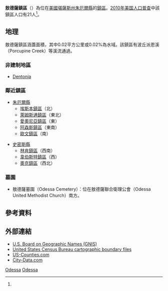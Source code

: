 {{noteTA
|G1=USState
}}
{{Infobox settlement
|official_name = 敖德薩鎮區
|native_name = Odessa Township
|settlement_type = 鎮區
|image_map = Map highlighting Odessa Township, Jewell County, Kansas.svg
|mapsize = 
|map_caption = 敖德薩鎮區在朱厄爾縣的位置
|coordinates_display = inline,title
|coordinates_region = US-KS
|subdivision_type = [[世界政區索引|國家]]
|subdivision_name = [[美国|美国]]
|subdivision_type1 = [[美國行政區劃|州]]
|subdivision_name1 = [[堪薩斯州|堪薩斯州]]
|subdivision_type2 = [[堪薩斯州縣份列表|縣]]
|subdivision_name2 = [[朱厄爾縣_(堪薩斯州)|朱厄爾縣]]
|area_total_km2 = 92.94
|area_land_km2 = 92.91
|area_water_km2 = 0.02
|area_total_sq_mi = 35.88
|area_land_sq_mi = 35.87
|area_water_sq_mi = 0.01
|area_water_percent = 0.02
|population_as_of = [[2010年美国人口普查|2010]]
|population_footnotes = <ref name=census>{{cite web|url=http://www.census.gov/geo/www/gazetteer/gazetteer2010.html|title=2010 Census Gazetteer Files|publisher=[[美国人口调查局|美国人口调查局]]|accessdate=2016-01-27|archive-url=https://web.archive.org/web/20121021075704/http://www.census.gov/geo/www/gazetteer/gazetteer2010.html|archive-date=2012-10-21|dead-url=yes}}</ref>
|population_total = 21
|population_density_km2 = auto
|elevation_footnotes = 
|elevation_m= 555
|elevation_ft = 1821
|latd = 39
|latm = 42
|lats = 02
|latNS = N
|longd = 98
|longm = 27
|longs = 21
|longEW = W
|blank_name = [[地名信息系统|GNIS]] ID
|blank_info = [http://geonames.usgs.gov/pls/gnispublic/f?p=gnispq:3:::NO::P3_FID:0472082 0472082]
|website = 
|footnotes = 
}}

'''敖德薩鎮區'''（{{lang-en|'''Odessa Township'''}}）為位在[[美國|美國]][[堪薩斯州|堪薩斯州]][[朱厄爾縣_(堪薩斯州)|朱厄爾縣]]的[[行政鎮區|鎮區]]。[[2010年美国人口普查|2010年美国人口普查]]中該鎮區人口有21人<ref name=census/>。

==地理==
敖德薩鎮區涵蓋面積{{convert|92.94|km2|sqmi}}，其中0.02平方公里或0.02%為水域。該鎮區有波丘派恩溪（Porcupine Creek）等溪流通過。

===非建制地區===
* [[Dentonia,_Kansas|Dentonia]]

=== 鄰近鎮區 ===
*[[朱厄爾縣_(堪薩斯州)|朱厄爾縣]]
**[[埃斯本鎮區_(朱厄爾縣)|埃斯本鎮區]]（北）
**[[萊姆斯通鎮區_(堪薩斯州朱厄爾縣)|萊姆斯通鎮區]]（東北）
**[[愛奧尼亞鎮區_(朱厄爾縣)|愛奧尼亞鎮區]]（東）
**[[阿森斯鎮區_(堪薩斯州朱厄爾縣)|阿森斯鎮區]]（東南）
**[[歐文鎮區_(堪薩斯州朱厄爾縣)|歐文鎮區]]（南）

*[[史密斯縣_(堪薩斯州)|史密斯縣]]
**[[林肯鎮區_(堪薩斯州史密斯縣)|林肯鎮區]]（西南）
**[[韋伯斯特鎮區_(堪薩斯州史密斯縣)|韋伯斯特鎮區]]（西）
**[[奧克鎮區_(堪薩斯州史密斯縣)|奧克鎮區]]（西北）

=== 墓園 ===
*敖德薩墓園（Odessa Cemetery）：位在敖德薩聯合衛理公會（Odessa United Methodist Church）南方。

==參考資料==
{{reflist}}

==外部連結==
* [http://geonames.usgs.gov/domestic/ U.S. Board on Geographic Names (GNIS)] {{Wayback|url=http://geonames.usgs.gov/domestic/ |date=20121210171316 }}
* [https://web.archive.org/web/20000815064614/http://www.census.gov/geo/www/cob/ United States Census Bureau cartographic boundary files]
* [https://web.archive.org/web/20080723112151/http://www.us-counties.com/localgov/kansas.html US-Counties.com]
* [http://www.city-data.com/township/Odessa-Jewell-KS.html City-Data.com] {{Wayback|url=http://www.city-data.com/township/Odessa-Jewell-KS.html |date=20121022174944 }}

{{朱厄爾縣 (堪薩斯州)}}

[[Category:朱厄爾縣鎮區_(堪薩斯州)|Odessa]]
[[Category:堪薩斯州鎮區|Odessa]]